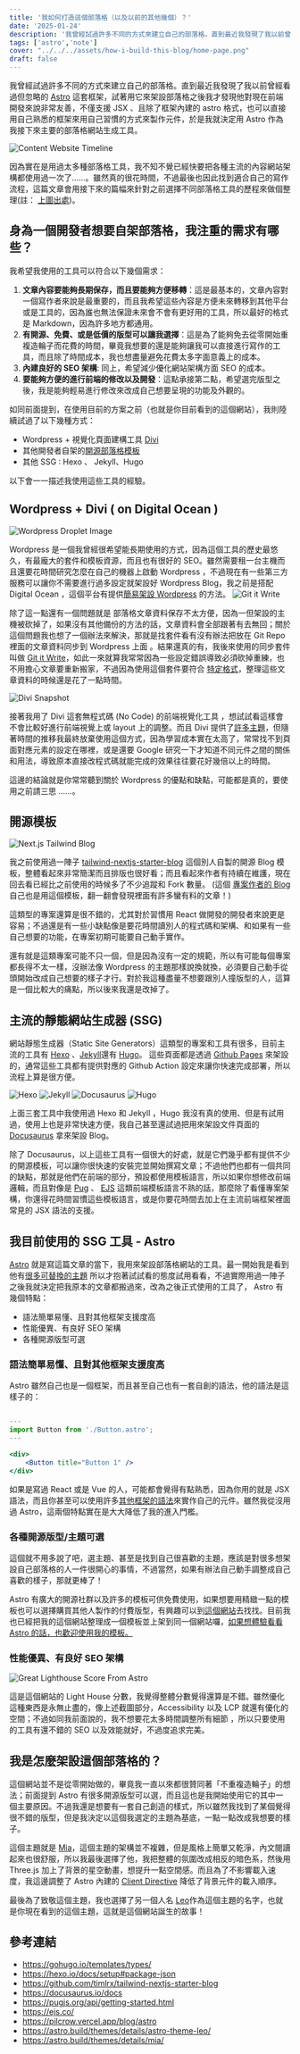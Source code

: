 ```yaml
---
title: '我如何打造這個部落格（以及以前的其他幾個）？'
date: '2025-01-24'
description: '我曾經試過許多不同的方式來建立自己的部落格。直到最近我發現了我以前曾經看過但忽略的這套框架，試著用它來架設部落格之後我才發現他對現在前端開發來說非常友善，所以我決定開始使用它，這篇文章集結了我所有踩過坑的部落格工具'
tags: ['astro','note']
cover: "../../../assets/how-i-build-this-blog/home-page.png"
draft: false
---
```


我曾經試過許多不同的方式來建立自己的部落格。直到最近我發現了我以前曾經看過但忽略的 [Astro](https://astro.build/) 這套框架，試著用它來架設部落格之後我才發現他對現在前端開發來說非常友善，不僅支援 JSX 、且除了框架內建的 astro 格式，也可以直接用自己熟悉的框架來用自己習慣的方式來製作元件，於是我就決定用 Astro 作為我接下來主要的部落格網站生成工具。

![Content Website Timeline](../../../assets/how-i-build-this-blog/content-management-timeline.png)

因為實在是用過太多種部落格工具，我不知不覺已經快要把各種主流的內容網站架構都使用過一次了......。雖然真的很花時間，不過最後也因此找到適合自己的寫作流程，這篇文章會用接下來的篇幅來針對之前選擇不同部落格工具的歷程來做個整理(註： [上圖出處](https://contentlayer.dev/blog/working-with-content-is-hard-for-developers))。

## 身為一個開發者想要自架部落格，我注重的需求有哪些？

我希望我使用的工具可以符合以下幾個需求：

1.  **文章內容要能夠長期保存，而且要能夠方便移轉**：這是最基本的，文章內容對一個寫作者來說是最重要的，而且我希望這些內容是方便未來轉移到其他平台或是工具的，因為誰也無法保證未來會不會有更好用的工具，<Notation type="underline" color="yellow">所以最好的格式是 Markdown，因為許多地方都通用</Notation>。
2.  **有開源、免費、或是低價的版型可以讓我選擇**：這是為了能夠<Notation type="underline" color="yellow">免去從零開始重複造輪子而花費的時間</Notation>，畢竟我想要的還是能夠讓我可以直接進行寫作的工具，而且除了時間成本，我也想盡量避免花費太多字面意義上的成本。
3.  **內建良好的 SEO 架構**: 同上，希望減少優化網站架構方面 SEO 的成本。
4.  **要能夠方便的進行前端的修改以及開發**：這點承接第二點，希望選完版型之後，我是<Notation type="underline" color="yellow">能夠輕易進行修改來改成自己想要呈現的功能及外觀的</Notation>。

如同前面提到，在使用目前的方案之前（也就是你目前看到的這個網站），我則陸續試過了以下幾種方式：

- Wordpress + 視覺化頁面建構工具 [Divi](https://www.elegantthemes.com/gallery/divi/)
- 其他開發者自架的[開源部落格模板](https://github.com/timlrx/tailwind-nextjs-starter-blog)
- 其他 SSG : Hexo 、 Jekyll、Hugo

以下會一一描述我使用這些工具的經驗。

## Wordpress + Divi ( on Digital Ocean )

![Wordpress Droplet Image](../../../assets/how-i-build-this-blog/digital-ocean-create-droplet.png)

Wordpress 是一個我曾經很希望能長期使用的方式，因為這個工具的歷史最悠久，<Notation type="underline" color="yellow">有最龐大的套件和模板資源，而且也有很好的 SEO</Notation>。雖然需要租一台主機而且還要花時間研究怎麼在自己的機器上啟動 Wordpress ，不過現在有一些第三方服務可以讓你不需要進行過多設定就架設好 Wordpress Blog，我之前是搭配 Digital Ocean ，這個平台有提供[簡易架設 Wordpress](https://www.digitalocean.com/community/tutorials/how-to-use-the-wordpress-one-click-install) 的方法。
![Git it Write](../../../assets/how-i-build-this-blog/git-it-write.png)

除了這一點還有一個問題就是 <Notation type="underline" color="yellow">部落格文章資料保存不太方便</Notation>，因為一但架設的主機被砍掉了，如果沒有其他備份的方法的話，文章資料會全部跟著有去無回；關於這個問題我也想了一個辦法來解決，那就是找套件看有沒有辦法把<Notation type="underline" color="yellow">放在 Git Repo 裡面的文章資料同步到 Wordpress 上面</Notation> 。結果還真的有，我後來使用的同步套件叫做 [Git it Write](https://wordpress.org/plugins/git-it-write/)，如此一來就算我常常因為一些設定錯誤導致必須砍掉重練，也不用擔心文章要重新搬家，不過因為使用這個套件要符合 [特定格式](https://github.com/moojing/TechPosts)，整理這些文章資料的時候還是花了一點時間。

![Divi Snapshot](../../../assets/how-i-build-this-blog/divi-snapshot-1.png)

接著我用了 Divi 這套無程式碼 (No Code) 的前端視覺化工具 ，想試試看這樣會不會比較好進行前端視覺上或 layout 上的調整。而且 Divi 提供了[許多主題](https://www.elegantthemes.com/layouts/)，但隨著時間的推移我最終放棄使用這個方式，因為<Notation type="underline" color="yellow">學習成本實在太高了</Notation>，常常找不到頁面對應元素的設定在哪裡，或是還要 Google 研究一下才知道不同元件之間的關係和用法，導致原本直接改程式碼就能完成的效果往往要花好幾倍以上的時間。

這邊的結論就是你常常聽到關於 Wordpress 的優點和缺點，可能都是真的，要使用之前請三思 ......。

## 開源模板

![Next.js Tailwind Blog](../../../assets/how-i-build-this-blog/tailwind-blog.png)

我之前使用過一陣子 [tailwind-nextjs-starter-blog](https://tailwind-nextjs-starter-blog.vercel.app/) 這個別人自製的開源 Blog 模板，整體看起來非常簡潔而且排版也很好看；而且看起來<Notation type="underline" color="yellow">作者有持續在維護</Notation>，現在回去看已經比之前使用的時候多了不少追蹤和 Fork 數量。 (這個 [專案作者的 Blog](https://www.timlrx.com/) 自己也是用這個模板，翻一翻會發現裡面有許多蠻有料的文章！)

這類型的專案還算是很不錯的，尤其對於習慣用 React 做開發的開發者來說更是容易；不過還是有一些小缺點像是要花時間讀別人的程式碼和架構、和如果有一些自己想要的功能，在專案初期可能要自己動手實作。

還有就是這類專案可能不只一個，但是因為沒有一定的規範，所以有可能每個專案都長得不太一樣，沒辦法像 Wordpress 的主題那樣說換就換，必須要自己動手從頭開始改成自己想要的樣子才行。對於我這種盡量不想要跟別人撞版型的人，這算是一個比較大的痛點，所以後來我還是改掉了。

## 主流的靜態網站生成器 (SSG)

網站靜態生成器（Static Site Generators）這類型的專案和工具有很多，目前主流的工具有 [Hexo](https://hexo.io/) 、[Jekyll](https://jekyllrb.com/)還有 [Hugo](https://gohugo.io/)。 這些頁面都是透過 [Github Pages](https://pages.github.com/) 來架設的，通常這些工具都有提供對應的 Github Action 設定來讓你快速完成部署，所以流程上算是很方便。

![Hexo](../../../assets/how-i-build-this-blog/hexo.png)
![Jekyll](../../../assets/how-i-build-this-blog/jekyll.png)
![Docusaurus](../../../assets/how-i-build-this-blog/docusaurus.png)
![Hugo](../../../assets/how-i-build-this-blog/hugo.png)

上面三套工具中我使用過 Hexo 和 Jekyll ，Hugo 我沒有真的使用、但是有試用過，使用上也是非常快速方便，我自己甚至還試過把用來架設文件頁面的[Docusaurus](https://docusaurus.io) 拿來架設 Blog。

除了 Docusaurus，以上這些工具有一個很大的好處，就是它們<Notation type="underline" color="yellow">幾乎都有提供不少的開源模板，可以讓你很快速的安裝完並開始撰寫文章</Notation>；不過他們也都有一個共同的缺點，那就是他們在前端的部分，預設都使用模板語言，所以如果你想修改前端邏輯，而且對像是 [Pug](https://pugjs.org/api/getting-started.html) 、 [EJS](https://ejs.co/) 這類前端模板語言不熟的話，那麼除了看懂專案架構，你還得花時間習慣這些模板語言，或是你要花時間去加上在主流前端框架裡面常見的 JSX 語法的支援。

## 我目前使用的 SSG 工具 - Astro

[Astro](https://astro.build/) 就是寫這篇文章的當下，我用來架設部落格網站的工具。最一開始我是看到他有[很多可替換的主題](https://astro.build/themes/) 所以才抱著試試看的態度試用看看，不過實際用過一陣子之後我就決定把我原本的文章都搬過來，改為之後正式使用的工具了， Astro 有幾個特點：

- 語法簡單易懂、且對其他框架支援度高
- 性能優異、有良好 SEO 架構
- 各種開源版型可選

### 語法簡單易懂、且對其他框架支援度高

Astro 雖然自己也是一個框架，而且甚至自己也有一套自創的語法，他的語法是這樣子的：

```jsx

---
import Button from './Button.astro';
---

<div>
	<Button title="Button 1" />
</div>

```

如果是寫過 React 或是 Vue 的人，可能都會覺得有點熟悉，因為你用的就是 JSX 語法，而且你甚至可以使用許多[其他框架的語法](https://docs.astro.build/en/guides/framework-components/#using-framework-components)來實作自己的元件。雖然我從沒用過 Astro，這兩個特點實在是大大降低了我的進入門檻。

### 各種開源版型/主題可選

這個就不用多說了吧，選主題、甚至是找到自己很喜歡的主題，應該是對很多想架設自己部落格的人一件很開心的事情，不過當然，如果有辦法自己動手調整成自己喜歡的樣子，那就更棒了！

Astro 有廣大的開源社群以及許多的模板可供免費使用，如果想要用精緻一點的模板也可以選擇購買其他人製作的付費版型，有興趣可以到[這個網站](https://astro.build/themes/)去找找。目前我也已經把我的這個網站整理成一個模板並上架到同一個網站囉，[如果想體驗看看 Astro 的話，也歡迎使用我的模板。](https://astro.build/themes/details/astro-theme-leo/)

### 性能優異、有良好 SEO 架構

![Great Lighthouse Score From Astro](../../../assets/how-i-build-this-blog/astro-performance.png)

這是這個網站的 Light House 分數，我覺得<Notation type="underline" color="yellow">整體分數覺得還算是不錯</Notation>。雖然優化這種東西是永無止盡的，像上述截圖部分，Accessibility 以及 LCP 就還有優化的空間；不過如同我前面說的，我不想要花太多時間調整所有細節 ，所以只要使用的工具有還不錯的 SEO 以及效能就好，不過度追求完美。


## 我是怎麼架設這個部落格的？
這個網站並不是從零開始做的，畢竟我一直以來都很贊同著「不重複造輪子」的想法；前面提到 Astro 有很多開源版型可以選，而且這也是我開始使用它的其中一個主要原因。<Notation type="underline" color="yellow">不過我還是想要有一套自己創造的樣式</Notation>，所以雖然我找到了某個覺得很不錯的版型，但是我決定以這個我選定的主題為基底，一點一點改成我想要的樣子。

這個主題就是 [Mia](https://astro.build/themes/details/mia/)，這個主題的架構並不複雜，但是風格上簡單又乾淨，內文閱讀起來也很舒服，所以我最後選擇了他，我把整體的氛圍改成相反的暗色系，然後用 Three.js 加上了背景的星空動畫，想提升一點空間感。而且為了不影響載入速度，我這邊調整了 Astro 內建的 [Client Directive](https://docs.astro.build/en/reference/directives-reference/#clientidle) 降低了背景元件的載入順序。

最後為了致敬這個主題，我也選擇了另一個人名 [Leo](https://astro.build/themes/details/astro-theme-leo/)作為這個主題的名字，也就是你現在看到的這個主題，這就是這個網站誕生的故事！



## 參考連結

- https://gohugo.io/templates/types/
- https://hexo.io/docs/setup#package-json
- https://github.com/timlrx/tailwind-nextjs-starter-blog
- https://docusaurus.io/docs
- https://pugjs.org/api/getting-started.html
- https://ejs.co/
- https://pilcrow.vercel.app/blog/astro
- https://astro.build/themes/details/astro-theme-leo/
- https://astro.build/themes/details/mia/

